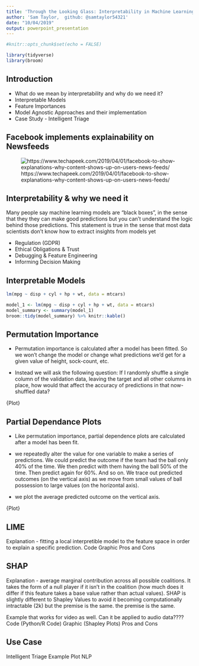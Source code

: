 ```yaml
---
title: 'Through the Looking Glass: Interpretability in Machine Learning'
author: 'Sam Taylor,  github: @samtaylor54321'
date: "10/04/2019"
output: powerpoint_presentation
---
```


```r
#knitr::opts_chunk$set(echo = FALSE)

library(tidyverse)
library(broom)
```

## Introduction 

- What do we mean by interpretability and why do we need it? 
- Interpretable Models
- Feature Importances
- Model Agnostic Approaches and their implementation
- Case Study - Intelligent Triage

## Facebook implements explainability on Newsfeeds

![https://www.techapeek.com/2019/04/01/facebook-to-show-explanations-why-content-shows-up-on-users-news-feeds/](images/facebook.png) 

## Interpretability & why we need it

Many people say machine learning models are "black boxes", in the sense that they they can make good predictions but you can't understand the logic behind those predictions. This statement is true in the sense that most data scientists don't know how to extract insights from models yet 

- Regulation (GDPR)
- Ethical Obligations & Trust
- Debugging & Feature Engineering
- Informing Decision Making

## Interpretable Models

```r
lm(mpg ~ disp + cyl + hp + wt, data = mtcars)
```

```r
model_1 <- lm(mpg ~ disp + cyl + hp + wt, data = mtcars)
model_summary <- summary(model_1)
broom::tidy(model_summary) %>% knitr::kable()
```

## Permutation Importance

- Permutation importance is calculated after a model has been fitted. So we won't change the model or change what predictions we'd get for a given value of height, sock-count, etc.

- Instead we will ask the following question: If I randomly shuffle a single column of the validation data, leaving the target and all other columns in place, how would that affect the accuracy of predictions in that now-shuffled data?


{Plot}

## Partial Dependance Plots

- Like permutation importance, partial dependence plots are calculated after a model has been fit.

- we repeatedly alter the value for one variable to make a series of predictions. We could predict the outcome if the team had the ball only 40% of the time. We then predict with them having the ball 50% of the time. Then predict again for 60%. And so on. We trace out predicted outcomes (on the vertical axis) as we move from small values of ball possession to large values (on the horizontal axis).

-  we plot the average predicted outcome on the vertical axis.

{Plot}

## LIME

Explanation - fitting a local interpretible model to the feature  space in order to 
explain a specific prediction. 
Code
Graphic
Pros and Cons


## SHAP 

Explanation - average marginal contribution across all possible coalitions. It takes the form of a null player if it isn't in the coalition (how much does it differ if this feature takes 
a base value rather than actual values). SHAP is slightly different to Shapley Values to avoid it becoming computationally intractable (2k) but the premise is the same. 
the premise is the same.

Example that works for video as well. Can it be applied to audio data????
Code (Python/R Code)
Graphic (Shapley Plots)
Pros and Cons 

## Use Case

Intelligent Triage
Example Plot
NLP


